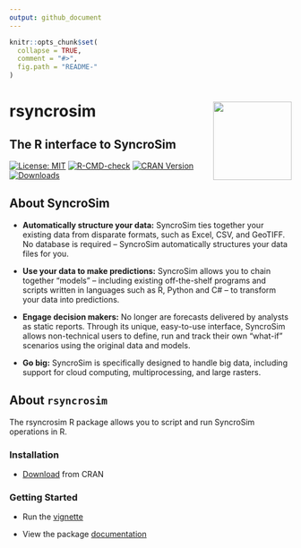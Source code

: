 ```yaml
---
output: github_document
---
```

<!-- README.md is generated from README.Rmd. Please edit that file -->

```r
knitr::opts_chunk$set(
  collapse = TRUE,
  comment = "#>",
  fig.path = "README-"
)
```

# rsyncrosim <img src="inst/images/sticker.png" align="right" width=140/>
## The R interface to SyncroSim

[![License: MIT](https://img.shields.io/badge/License-MIT-yellow.svg)](https://opensource.org/licenses/MIT)
[![R-CMD-check](https://github.com/syncrosim/rsyncrosim/workflows/R-CMD-check/badge.svg)](https://github.com/syncrosim/rsyncrosim/actions)
[![CRAN Version](http://www.r-pkg.org/badges/version/rsyncrosim)](https://CRAN.R-project.org/package=rsyncrosim)
[![Downloads](http://cranlogs.r-pkg.org/badges/rsyncrosim?color=brightgreen)](https://CRAN.R-project.org/package=rsyncrosim)

## About SyncroSim

- **Automatically structure your data:**
SyncroSim ties together your existing data from disparate formats, such as Excel, CSV, and GeoTIFF. No database is required – SyncroSim automatically structures your data files for you.

- **Use your data to make predictions:**
SyncroSim allows you to chain together “models” – including existing off-the-shelf programs and scripts written in languages such as R, Python and C# – to transform your data into predictions.

- **Engage decision makers:**
No longer are forecasts delivered by analysts as static reports. Through its unique, easy-to-use interface, SyncroSim allows non-technical users to define, run and track their own “what-if” scenarios using the original data and models.

- **Go big:**
SyncroSim is specifically designed to handle big data, including support for cloud computing, multiprocessing, and large rasters.

## About `rsyncrosim`
The rsyncrosim R package allows you to script and run SyncroSim operations in R. 

### Installation
- [Download](https://cran.r-project.org/package=rsyncrosim) from CRAN

### Getting Started

- Run the [vignette](https://cran.r-project.org/package=rsyncrosim/vignettes/rsyncrosim_tutorial.html) 

- View the package [documentation](https://cran.r-project.org/package=rsyncrosim/rsyncrosim.pdf)
